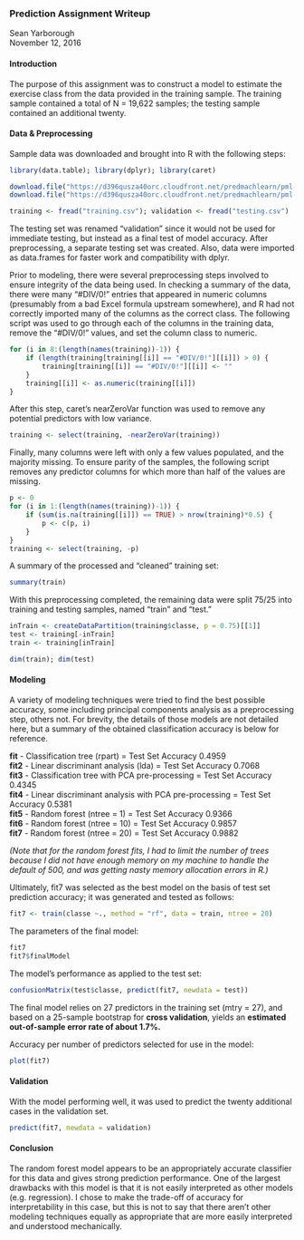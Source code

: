 ### Prediction Assignment Writeup
Sean Yarborough  
November 12, 2016  

#### Introduction  
The purpose of this assignment was to construct a model to estimate the exercise class from the data provided in the training sample.  The training sample contained a total of N = 19,622 samples; the testing sample contained an additional twenty.  

#### Data & Preprocessing  
Sample data was downloaded and brought into R with the following steps:  
```{r eval = FALSE}
library(data.table); library(dplyr); library(caret)

download.file("https://d396qusza40orc.cloudfront.net/predmachlearn/pml-training.csv", "training.csv")
download.file("https://d396qusza40orc.cloudfront.net/predmachlearn/pml-testing.csv", "testing.csv")

training <- fread("training.csv"); validation <- fread("testing.csv")
```
The testing set was renamed "validation" since it would not be used for immediate testing, but instead as a final test of model accuracy.  After preprocessing, a separate testing set was created.  Also, data were imported as data.frames for faster work and compatibility with dplyr.  

Prior to modeling, there were several preprocessing steps involved to ensure integrity of the data being used.  In checking a summary of the data, there were many "#DIV/0!" entries that appeared in numeric columns (presumably from a bad Excel formula upstream somewhere), and R had not correctly imported many of the columns as the correct class.  The following script was used to go through each of the columns in the training data, remove the "#DIV/0!" values, and set the column class to numeric.  

```{r eval = FALSE}
for (i in 8:(length(names(training))-1)) {
    if (length(training[training[[i]] == "#DIV/0!"][[i]]) > 0) {
        training[training[[i]] == "#DIV/0!"][[i]] <- ""
    }
    training[[i]] <- as.numeric(training[[i]])
}
```

After this step, caret's nearZeroVar function was used to remove any potential predictors with low variance.

```{r eval = FALSE}
training <- select(training, -nearZeroVar(training))
```

Finally, many columns were left with only a few values populated, and the majority missing.  To ensure parity of the samples, the following script removes any predictor columns for which more than half of the values are missing.  

```{r eval = FALSE}
p <- 0
for (i in 1:(length(names(training))-1)) {
    if (sum(is.na(training[[i]]) == TRUE) > nrow(training)*0.5) {
        p <- c(p, i) 
    }
}
training <- select(training, -p)
```

A summary of the processed and "cleaned" training set:  

```{r}
summary(train)
```

With this preprocessing completed, the remaining data were split 75/25 into training and testing samples, named "train" and "test."  

```{r eval = FALSE}
inTrain <- createDataPartition(training$classe, p = 0.75)[[1]]
test <- training[-inTrain]
train <- training[inTrain]
```
```{r}
dim(train); dim(test)
```  

#### Modeling  

A variety of modeling techniques were tried to find the best possible accuracy, some including principal components analysis as a preprocessing step, others not.  For brevity, the details of those models are not detailed here, but a summary of the obtained classification accuracy is below for reference.

**fit** - Classification tree (rpart) = Test Set Accuracy 0.4959  
**fit2** - Linear discriminant analysis (lda) = Test Set Accuracy 0.7068  
**fit3** - Classification tree with PCA pre-processing = Test Set Accuracy 0.4345  
**fit4** - Linear discriminant analysis with PCA pre-processing = Test Set Accuracy 0.5381  
**fit5** - Random forest (ntree = 1) = Test Set Accuracy 0.9366  
**fit6** - Random forest (ntree = 10) = Test Set Accuracy 0.9857  
**fit7** - Random forest (ntree = 20) = Test Set Accuracy 0.9882  

*(Note that for the random forest fits, I had to limit the number of trees because I did not have enough memory on my machine to handle the default of 500, and was getting nasty memory allocation errors in R.)*  

Ultimately, fit7 was selected as the best model on the basis of test set prediction accuracy; it was generated and tested as follows:  

```{r eval = FALSE}
fit7 <- train(classe ~., method = "rf", data = train, ntree = 20)
```

The parameters of the final model:  
```{r}
fit7
fit7$finalModel
```

The model's performance as applied to the test set:  
```{r}
confusionMatrix(test$classe, predict(fit7, newdata = test))
```  

The final model relies on 27 predictors in the training set (mtry = 27), and based on a 25-sample bootstrap for **cross validation**, yields an **estimated out-of-sample error rate of about 1.7%.**  

Accuracy per number of predictors selected for use in the model:   

```{r}
plot(fit7)
```
  
#### Validation  

With the model performing well, it was used to predict the twenty additional cases in the validation set.  

```{r}
predict(fit7, newdata = validation)
```  

#### Conclusion 

The random forest model appears to be an appropriately accurate classifier for this data and gives strong prediction performance.  One of the largest drawbacks with this model is that it is not easily interpreted as other models (e.g. regression).  I chose to make the trade-off of accuracy for interpretability in this case, but this is not to say that there aren't other modeling techniques equally as appropriate that are more easily interpreted and understood mechanically.